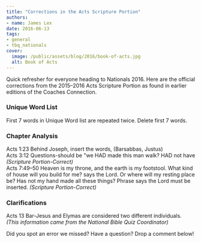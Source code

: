 ```yaml
---
title: "Corrections in the Acts Scripture Portion"
authors:
- name: James Lex
date: 2016-06-13
tags:
- general
- tbq_nationals
cover:
  image: /public/assets/blog/2016/book-of-acts.jpg
  alt: Book of Acts
---
```


Quick refresher for everyone heading to Nationals 2016. Here are the official corrections from the 2015–2016 Acts Scripture Portion as found in earlier editions of the Coaches Connection.

### Unique Word List

First 7 words in Unique Word list are repeated twice. Delete first 7 words.

### Chapter Analysis

Acts 1:23 Behind Joseph, insert the words, (Barsabbas, Justus)\
Acts 3:12 Questions-should be "we HAD made this man walk? HAD not have _(Scripture Portion-Correct)_\
Acts 7:49–50 Heaven is my throne, and the earth is my footstool. What kind of house will you build for me? says the Lord. Or where will my resting place be? Has not my hand made all these things? Phrase says the Lord must be inserted. _(Scripture Portion-Correct)_

### Clarifications

Acts 13 Bar-Jesus and Elymas are considered two different individuals. _(This information came from the National Bible Quiz Coordinator)_

Did you spot an error we missed? Have a question? Drop a comment below!
